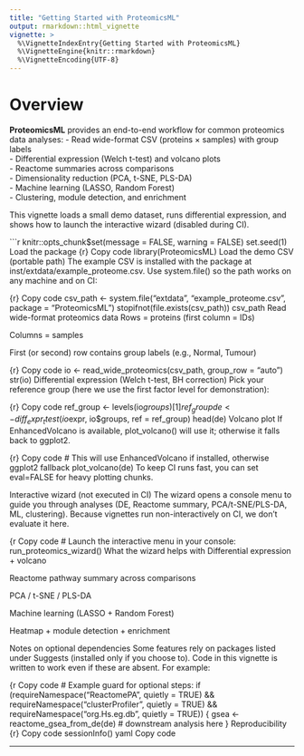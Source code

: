 ```yaml
---
title: "Getting Started with ProteomicsML"
output: rmarkdown::html_vignette
vignette: >
  %\VignetteIndexEntry{Getting Started with ProteomicsML}
  %\VignetteEngine{knitr::rmarkdown}
  %\VignetteEncoding{UTF-8}
---
```


# Overview

**ProteomicsML** provides an end-to-end workflow for common proteomics data analyses:
- Read wide-format CSV (proteins × samples) with group labels  
- Differential expression (Welch t-test) and volcano plots  
- Reactome summaries across comparisons  
- Dimensionality reduction (PCA, t-SNE, PLS-DA)  
- Machine learning (LASSO, Random Forest)  
- Clustering, module detection, and enrichment  

This vignette loads a small demo dataset, runs differential expression, and shows how to launch the interactive wizard (disabled during CI).

```r
knitr::opts_chunk$set(message = FALSE, warning = FALSE)
set.seed(1)
Load the package
{r}
Copy code
library(ProteomicsML)
Load the demo CSV (portable path)
The example CSV is installed with the package at inst/extdata/example_proteome.csv.
Use system.file() so the path works on any machine and on CI:

{r}
Copy code
csv_path <- system.file("extdata", "example_proteome.csv", package = "ProteomicsML")
stopifnot(file.exists(csv_path))
csv_path
Read wide-format proteomics data
Rows = proteins (first column = IDs)

Columns = samples

First (or second) row contains group labels (e.g., Normal, Tumour)

{r}
Copy code
io <- read_wide_proteomics(csv_path, group_row = "auto")
str(io)
Differential expression (Welch t-test, BH correction)
Pick your reference group (here we use the first factor level for demonstration):

{r}
Copy code
ref_group <- levels(io$groups)[1]
ref_group
de <- diff_expr_ttest(io$expr, io$groups, ref = ref_group)
head(de)
Volcano plot
If EnhancedVolcano is available, plot_volcano() will use it; otherwise it falls back to ggplot2.

{r}
Copy code
# This will use EnhancedVolcano if installed, otherwise ggplot2 fallback
plot_volcano(de)
To keep CI runs fast, you can set eval=FALSE for heavy plotting chunks.

Interactive wizard (not executed in CI)
The wizard opens a console menu to guide you through analyses (DE, Reactome summary, PCA/t-SNE/PLS-DA, ML, clustering).
Because vignettes run non-interactively on CI, we don’t evaluate it here.

{r
Copy code
# Launch the interactive menu in your console:
run_proteomics_wizard()
What the wizard helps with
Differential expression + volcano

Reactome pathway summary across comparisons

PCA / t-SNE / PLS-DA

Machine learning (LASSO + Random Forest)

Heatmap + module detection + enrichment

Notes on optional dependencies
Some features rely on packages listed under Suggests (installed only if you choose to).
Code in this vignette is written to work even if these are absent. For example:

{r
Copy code
# Example guard for optional steps:
if (requireNamespace("ReactomePA", quietly = TRUE) &&
    requireNamespace("clusterProfiler", quietly = TRUE) &&
    requireNamespace("org.Hs.eg.db", quietly = TRUE)) {
  gsea <- reactome_gsea_from_de(de)
  # downstream analysis here
}
Reproducibility
{r}
Copy code
sessionInfo()
yaml
Copy code

---
